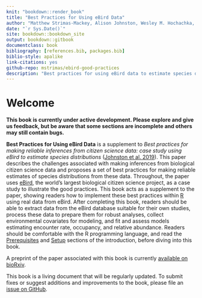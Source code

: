 ```yaml
--- 
knit: "bookdown::render_book"
title: "Best Practices for Using eBird Data"
author: "Matthew Strimas-Mackey, Alison Johnston, Wesley M. Hochachka, Viviana Ruiz-Gutierrez, Orin J. Robinson, Eliot T. Miller, Tom Auer, Steve Kelling, Daniel Fink"
date: "`r Sys.Date()`"
site: bookdown::bookdown_site
output: bookdown::gitbook
documentclass: book
bibliography: [references.bib, packages.bib]
biblio-style: apalike
link-citations: yes
github-repo: mstrimas/ebird-good-practices
description: "Best practices for using eBird data to estimate species distributions"
---
```


# Welcome {-}

**This book is currently under active development. Please explore and give us feedback, but be aware that some sections are incomplete and others may still contain bugs.**

**Best Practices for Using eBird Data** is a supplement to *Best practices for making reliable inferences from citizen science data: case study using eBird to estimate species distributions* ([Johnston et al. 2019](https://www.biorxiv.org/content/10.1101/574392v1)). This paper describes the challenges associated with making inferences from biological citizen science data and proposes a set of best practices for making reliable estimates of species distributions from these data. Throughout, the paper uses [eBird](https://ebird.org/), the world's largest biological citizen science project, as a case study to illustrate the good practices. This book acts as a supplement to the paper, showing readers how to implement these best practices within [R](https://www.r-project.org/) using real data from eBird. After completing this book, readers should be able to extract data from the eBird database suitable for their own studies, process these data to prepare them for robust analyses, collect environmental covariates for modeling, and fit and assess models estimating encounter rate, occupancy, and relative abundance. Readers should be comfortable with the R programming language, and read the [Prerequisites](#intro-pre) and [Setup](#intro-setup) sections of the introduction, before diving into this book.

A preprint of the paper associated with this book is currently [available on bioRxiv](https://www.biorxiv.org/content/10.1101/574392v1).

This book is a living document that will be regularly updated. To submit fixes or suggest additions and improvements to the book, please file an [issue on GitHub](https://github.com/mstrimas/ebird-best-practices/issues).